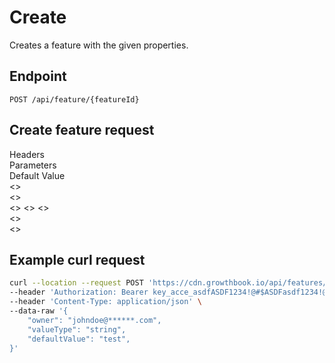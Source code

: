 
# Create

Creates a feature with the given properties.

## Endpoint

`POST /api/feature/{featureId}`

<FeatureObject />

<FeatureAttributes />

## Create feature request

<section className="text-sm">
  <div className="text-lg font-bold">Headers</div>
  <ParamsRow
    name="Authorization"
    type="Bearer <access_token>"
    description="access_token for API authentication"
    hr={false}
  />
</section>

<section className="text-sm mt-5">
  <div className="flex justify-between text-lg font-bold mb-3">
    <div>Parameters</div>
    <div>Default Value</div>
  </div>
  <ParamsRow
    name="owner"
    type="string"
    description="The owner of the feature"
    hr={false}
  />
  <ParamsRow
    name="valueType"
    type="'boolean' | 'string' | 'number' | 'json'"
    description="The type of the feature value"
  />
  <ParamsRow
    name="defaultValue"
    type="string"
    description="The default value of the feature"
  />
  <div className="flex justify-between">
    <ParamsRow
      name="archived"
      required={false}
      type="boolean"
      description="Whether the feature is archived or not"
      defaultValueHTML="archived: false"
    />
  </div>
  <ParamsRow
    name="description"
    required={false}
    type="string"
    description="A description of the feature"
    defaultValueHTML={`description: ""`}
  />
  <ParamsRow
    name="project"
    required={false}
    type="string"
    description="The project the feature belongs to"
    defaultValueHTML={`project: ""`}
  />
  <ParamsRow
    name="tags"
    required={false}
    type="Array<string>"
    description="An array of tags"
    defaultValueHTML={`tags: []`}
  />
  <div>
    <ParamsRow
      name="environmentSettings"
      required={false}
      type="object"
      description="The environment settings"
      defaultValueHTML={`environmentSettings: {}`}
    />
    <CollapsibleParams>
      <>
        <ParamsRow
          type="string"
          description="The environment name"
          hr={false}
        />
        <div>
          <ParamsRow type="object" description="Feature environment" />
          <CollapsibleParams>
            <>
              <ParamsRow
                name="enabled"
                type="boolean"
                description="Whether the feature is enabled or not"
                hr={false}
              />
              <ParamsRow
                name="rules"
                type="Array<FeatureRule>"
                description="The rules for the feature"
                href="/types/feature-rule"
                hrefName="view FeatureRule"
              />
            </>
          </CollapsibleParams>
        </div>
      </>
    </CollapsibleParams>
  </div>
  <div>
    <ParamsRow
      name="draft"
      required={false}
      type="object"
      description="The draft settings"
      defaultValueHTML={`draft: undefined`}
    />
    <CollapsibleParams>
      <>
        <ParamsRow
          name="active"
          type="boolean"
          description="Whether the draft is active or not"
          hr={false}
        />
        <ParamsRow
          name="dateCreated"
          required={false}
          type="string"
          description="The date the draft was created"
        />
        <ParamsRow
          name="dateUpdated"
          required={false}
          type="string"
          description="The date the draft was last updated"
        />
        <ParamsRow
          name="defaultValue"
          required={false}
          type="string"
          description="The default value of the feature"
        />
        <ParamsRow
          name="comment"
          required={false}
          type="string"
          description="A place for taking notes"
        />
        <>
          <ParamsRow
            name="rules"
            required={false}
            type="Record<string, Array<FeatureRule>>"
            description="The rules for the feature"
          />
          <CollapsibleParams>
            <>
              <ParamsRow type="string" description="The rule id" hr={false} />
              <ParamsRow
                type="Array<FeatureRule>"
                description="The rules for the feature"
                href="/types/feature-rule"
                hrefName="view FeatureRule"
              />
            </>
          </CollapsibleParams>
        </>
      </>
    </CollapsibleParams>
  </div>
  <div>
    <ParamsRow
      name="revision"
      required={false}
      type="object"
      description="The revision settings"
      defaultValueHTML={`draft: undefined`}
    />
    <CollapsibleParams>
      <>
        <ParamsRow
          name="version"
          type="number"
          description="The version of the feature"
          hr={false}
        />
        <ParamsRow
          name="comment"
          type="string"
          description="The comment of the revision"
        />
        <ParamsRow
          name="date"
          type="string"
          description="The date the revision was created"
        />
        <div>
          <ParamsRow
            name="publishedBy"
            type="object"
            description="The user who published the revision"
          />
          <CollapsibleParams>
            <>
              <ParamsRow
                name="id"
                type="string"
                description="The unique identifier of the user"
                hr={false}
              />
              <ParamsRow
                name="name"
                type="string"
                description="The name of the user"
              />
              <ParamsRow
                name="email"
                type="string"
                description="The email of the user"
              />
            </>
          </CollapsibleParams>
        </div>
      </>
    </CollapsibleParams>
  </div>
</section>

## Example curl request

```bash
curl --location --request POST 'https://cdn.growthbook.io/api/features/feat_a8ab78d93' \
--header 'Authorization: Bearer key_acce_asdfASDF1234!@#$ASDFasdf1234!@#$' \
--header 'Content-Type: application/json' \
--data-raw '{
    "owner": "johndoe@******.com",
    "valueType": "string",
    "defaultValue": "test",
}'
```
